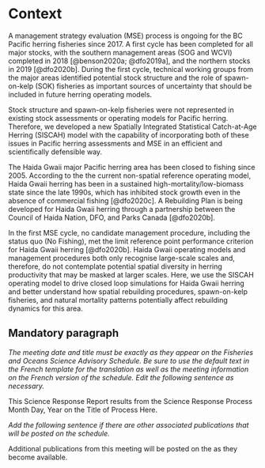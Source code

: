 # Context

A management strategy evaluation (MSE) process is ongoing for the BC Pacific 
herring fisheries since 2017. A first cycle has been completed 
for all major stocks, with the southern management areas (SOG and
WCVI) completed in 2018 [@benson2020a; @dfo2019a], and the northern 
stocks in 2019 [@dfo2020b]. During the first cycle, technical working groups 
from the major areas identified potential stock structure and the role of 
spawn-on-kelp (SOK) fisheries as important sources of uncertainty that 
should be included in future herring operating models.

Stock structure and spawn-on-kelp fisheries were not represented in existing
stock assessments or operating models for Pacific herring. Therefore, we 
developed a new Spatially Integrated Statistical Catch-at-Age Herring 
(SISCAH) model with the capability of incorporating both of these issues in 
Pacific herring assessments and MSE in an efficient and scientifically 
defensible way.

The Haida Gwaii major Pacific herring area has been closed to fishing 
since 2005. According to the the current non-spatial reference operating 
model, Haida Gwaii herring has been in a sustained high-mortality/low-biomass 
state since the late 1990s, which has inhibited stock growth even in the 
absence of commercial fishing [@dfo2020c]. A Rebuilding Plan is 
being developed for Haida Gwaii herring through a partnership between the 
Council of Haida Nation, DFO, and Parks Canada [@dfo2020b].

In the first MSE cycle, no candidate management procedure, including the
status quo (No Fishing), met the limit reference point performance criterion 
for Haida Gwaii herring [@dfo2020b]. Haida Gwaii operating 
models and management procedures both only recognise large-scale scales and,
therefore, do not contemplate potential spatial diversity in herring 
productivity that may be masked at larger scales. Here, we use the SISCAH
operating model to drive closed loop simulations for Haida Gwaii herring 
and better understand how spatial rebuilding procedures, spawn-on-kelp 
fisheries, and natural mortality patterns potentially affect rebuilding 
dynamics for this area.



## Mandatory paragraph

*The meeting date and title must be exactly as they appear on the Fisheries and Oceans Science Advisory Schedule.
Be sure to use the default text in the French template for the translation as well as the meeting information on the French version of the schedule.
Edit the following sentence as necessary.*

This Science Response Report results from the Science Response 
Process Month Day, Year on the Title of Process Here.

*Add the following sentence if there are other associated publications that will be posted on the schedule.*

Additional publications from this meeting will be posted on the 
\href{http://www.isdm-gdsi.gc.ca/csas-sccs/applications/events-evenements/index-eng.asp}{DFO Science Advisory Schedule} 
as they become available.

